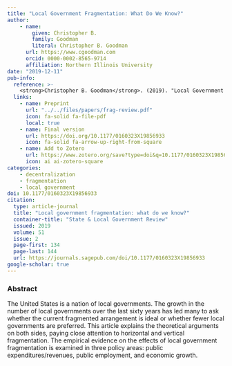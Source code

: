 ```yaml
---
title: "Local Government Fragmentation: What Do We Know?"
author: 
    - name: 
        given: Christopher B.
        family: Goodman
        literal: Christopher B. Goodman
      url: https://www.cgoodman.com
      orcid: 0000-0002-8565-9714
      affiliation: Northern Illinois University
date: "2019-12-11"
pub-info:
  reference: >-
    <strong>Christopher B. Goodman</strong>. (2019). "Local Government Fragmentation: What Do We Know?" <em>State and Local Government Review</em> 51 (2): 134-144, doi: <a href="https://doi.org/10.1177/0160323X19856933" target="_blank" rel="noopener noreferrer"><code>10.1177/0160323X19856933</code></a>
  links:
    - name: Preprint
      url: "../../files/papers/frag-review.pdf"
      icon: fa-solid fa-file-pdf
      local: true
    - name: Final version
      url: https://doi.org/10.1177/0160323X19856933
      icon: fa-solid fa-arrow-up-right-from-square
    - name: Add to Zotero
      url: https://www.zotero.org/save?type=doi&q=10.1177/0160323X19856933
      icon: ai ai-zotero-square
categories:
    - decentralization 
    - fragmentation
    - local government
doi: 10.1177/0160323X19856933
citation:
  type: article-journal
  title: "Local government fragmentation: what do we know?"
  container-title: "State & Local Government Review"
  issued: 2019
  volume: 51
  issue: 2
  page-first: 134
  page-last: 144
  url: https://journals.sagepub.com/doi/10.1177/0160323X19856933
google-scholar: true
---
```


### Abstract
The United States is a nation of local governments. The growth in the number of local governments over the last sixty years has led many to ask whether the current fragmented arrangement is ideal or whether fewer local governments are preferred. This article explains the theoretical arguments on both sides, paying close attention to horizontal and vertical fragmentation. The empirical evidence on the effects of local government fragmentation is examined in three policy areas: public expenditures/revenues, public employment, and economic growth.
